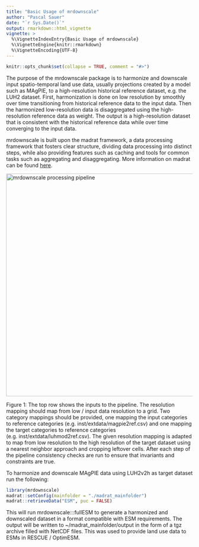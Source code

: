 ```yaml
---
title: "Basic Usage of mrdownscale"
author: "Pascal Sauer"
date: "`r Sys.Date()`"
output: rmarkdown::html_vignette
vignette: >
  %\VignetteIndexEntry{Basic Usage of mrdownscale}
  %\VignetteEngine{knitr::rmarkdown}
  %\VignetteEncoding{UTF-8}
---
```


```r
knitr::opts_chunk$set(collapse = TRUE, comment = "#>")
```

The purpose of the mrdownscale package is to harmonize and downscale input spatio-temporal land use data, usually projections created by a model such as MAgPIE, to a high-resolution historical reference dataset, e.g. the LUH2 dataset. First, harmonization is done on low resolution by smoothly over time transitioning from historical reference data to the input data. Then the harmonized low-resolution data is disaggregated using the high-resolution reference data as weight. The output is a high-resolution dataset that is consistent with the historical reference data while over time converging to the input data.


mrdownscale is built upon the madrat framework, a data processing framework that fosters clear structure, dividing data processing into distinct steps, while also providing features such as caching and tools for common tasks such as aggregating and disaggregating. More information on madrat can be found [here](https://pik-piam.r-universe.dev/articles/madrat/madrat.html).


<img src="pipeline.png" alt="mrdownscale processing pipeline" width="600"/>

Figure 1: The top row shows the inputs to the pipeline. The resolution mapping should map from low / input data resolution to a grid. Two category mappings should be provided, one mapping the input categories to reference categories (e.g. inst/extdata/magpie2ref.csv) and one mapping the target categories to reference categories (e.g. inst/extdata/luhmod2ref.csv).
The given resolution mapping is adapted to map from low resolution to the high resolution of the target dataset using a nearest neighbor approach and cropping leftover cells. After each step of the pipeline consistency checks are run to ensure that invariants and constraints are true.


To harmonize and downscale MAgPIE data using LUH2v2h as target dataset run the following:
```r
library(mrdownscale)
madrat::setConfig(mainfolder = "./madrat_mainfolder")
madrat::retrieveData("ESM", puc = FALSE)
```
This will run mrdownscale:::fullESM to generate a harmonized and downscaled dataset in a format compatible with ESM requirements. The output will be written to ~/madrat_mainfolder/output in the form of a tgz archive filled with NetCDF files. This was used to provide land use data to ESMs in RESCUE / OptimESM.
